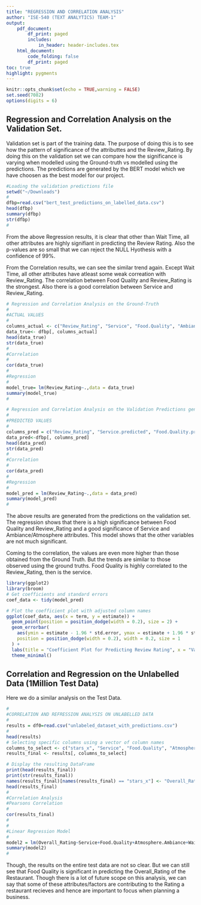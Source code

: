 ```yaml
---
title: "REGRESSION AND CORRELATION ANALYSIS"
author: "ISE-540 (TEXT ANALYTICS) TEAM-1"
output:
    pdf_document:
        df_print: paged
        includes:
            in_header: header-includes.tex
    html_document:
        code_folding: false
        df_print: paged
toc: true
highlight: pygments
---
```


```r
knitr::opts_chunk$set(echo = TRUE,warning = FALSE)
set.seed(7082)
options(digits = 6)
```
## Regression and Correlation Analysis on the Validation Set.

Validation set is part of the training data. The purpose of doing this is to see how the pattern of significance of the attributtes and the Review_Rating. By doing this on the validation set we can compare how the significance is varying when modelled using the Ground-truth vs modelled using the predictions. The predictions are generated by the BERT model which we have choosen as the best model for our project.

```r
#Loading the validation predictions file
setwd("~/Downloads")
#
dfbp=read.csv("bert_test_predictions_on_labelled_data.csv")
head(dfbp)
summary(dfbp)
str(dfbp)
#
```
From the above Regression results, it is clear that other than Wait Time, all other attributes are highly signifiant in predicting the Review Rating. Also the p-values are so small that we can reject the NULL Hyothesis with a confidence of 99%.

From the Correlation results, we can see the similar trend again. Except Wait Time, all other attributes have atleast some weak correation with Review_Rating. The correlation between Food Quality and Review_Rating is the strongest. Also there is a good correlation between Service and Review_Rating.


```r
# Regression and Correlation Analysis on the Ground-Truth
#
#ACTUAL VALUES
#
columns_actual <- c("Review_Rating", "Service", "Food.Quality", "Ambiance.Atmosphere", "Wait.Time", "Price", "Menu.Variety")
data_true<- dfbp[, columns_actual]
head(data_true)
str(data_true)
#
#Correlation
#
cor(data_true)
#
#Regression
#
model_true= lm(Review_Rating~.,data = data_true)
summary(model_true)
#
```



```r
# Regression and Correlation Analysis on the Validation Predictions generated from the model
#
#PREDICTED VALUES
#
columns_pred = c("Review_Rating", "Service.predicted", "Food.Quality.predicted", "Atmosphere.Ambiance.predicted", "Wait.Time.predicted", "Price.predicted", "Menu.Variety.predicted")
data_pred<-dfbp[, columns_pred]
head(data_pred)
str(data_pred)
#
#Correlation
#
cor(data_pred)
#
#Regression
#
model_pred = lm(Review_Rating~.,data = data_pred)
summary(model_pred)
#

```

The above results are generated from the predictions on the validation set. The regression shows that there is a high significance between Food Quality and Review_Rating and a good significance of Service and Ambiance/Atmosphere attributes. This model shows that the other variables are not much significant. 

Coming to the correlation, the values are even more higher than those obtained from the Ground Truth. But the trends are similar to those observed using the ground truths. Food Quality is highly correlated to the Review_Rating, then  is the service.

```r
library(ggplot2)
library(broom)
# Get coefficients and standard errors
coef_data <- tidy(model_pred)

# Plot the coefficient plot with adjusted column names
ggplot(coef_data, aes(x = term, y = estimate)) +
  geom_point(position = position_dodge(width = 0.2), size = 2) +
  geom_errorbar(
    aes(ymin = estimate - 1.96 * std.error, ymax = estimate + 1.96 * std.error),
    position = position_dodge(width = 0.2), width = 0.2, size = 1
  ) +
  labs(title = "Coefficient Plot for Predicting Review Rating", x = "Variable", y = "Coefficient") +
  theme_minimal()
```

## Correlation and Regression on the Unlabelled Data (1Million Test Data)

Here we do a similar analysis on the Test Data.

```r
#
#CORRELATION AND REFRESSION ANALYSIS ON UNLABELLED DATA
#
results = df0=read.csv("unlabeled_dataset_with_predictions.csv")
#
head(results)
# Selecting specific columns using a vector of column names
columns_to_select <- c("stars_x", "Service", "Food.Quality", "Atmosphere.Ambiance", "Wait.time", "Price", "Menu.Variety")
results_final <- results[, columns_to_select]

# Display the resulting DataFrame
print(head(results_final))
print(str(results_final))
names(results_final)[names(results_final) == "stars_x"] <- "Overall_Rating"
head(results_final)
#
#Correlation Analysis
#Pearsons Correlation
#
cor(results_final)
#
#
#Linear Regression Model
#
model2 = lm(Overall_Rating~Service+Food.Quality+Atmosphere.Ambiance+Wait.time+Price+Menu.Variety,data=results_final)
summary(model2)
#
```

Though, the results on the entire test data are not so clear. But we can still see that Food Quality is significant in predicting the Overall_Rating of the Restaurant. Though there is a lot of future scope on this analysis, we can say that some of these attributes/factors are contributing to the Rating a restaurant recieves and hence are important to focus when planning a business.


